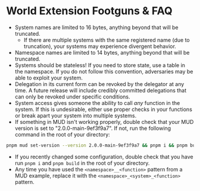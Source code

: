 # World Extension Footguns & FAQ

- System names are limited to 16 bytes, anything beyond that will be truncated.
    - If there are multiple systems with the same registered name (due to truncation), your systems may experience divergent behavior.
- Namespace names are limited to 14 bytes, anything beyond that will be truncated.
- Systems should be stateless! If you need to store state, use a table in the namespace.
If you do not follow this convention, adversaries may be able to exploit your system.
- Delegation in its current form can be revoked by the delegator
at any time. A future release will include credibly committed delegations that can
only be revoked under specific conditions.
- System access gives someone the ability to call *any* function in the system. If this is undesirable, either use proper
checks in your functions or break apart your system into multiple systems.
- If something in MUD isn't working properly, double check that your MUD version is set to "2.0.0-main-9ef3f9a7". 
If not, run the following command in the root of your directory:
```bash copy
pnpm mud set-version --version 2.0.0-main-9ef3f9a7 && pnpm i && pnpm build
```
- If you recently changed some configuration, double check that you have run `pnpm i` and `pnpm build` in the root of your directory.
- Any time you have used the `<namespace>__<function>` pattern from a MUD example, replace it with the `<namespace>_<system>_<function>` pattern.